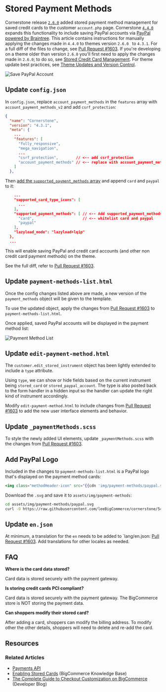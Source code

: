 # Stored Payment Methods



Cornerstone release [`2.6.0`](/changelog#posts/cornerstone-2-6-0-release) added stored payment method management for saved credit cards to the customer `account.php` page. Cornerstone [`4.4.0`](/changelog#posts/cornerstone-4-4-0-release) expands this functionality to include saving PayPal accounts via [PayPal powered by Braintree](https://support.bigcommerce.com/s/article/Connecting-with-PayPal-Powered-by-Braintree). This article contains instructions for manually applying the changes made in `4.4.0` to themes version `2.6.0 ` to `4.3.1`. For a full diff of the files to change, see [Pull Request #1603](https://github.com/bigcommerce/cornerstone/pull/1603/files). If you're developing on a theme older than version `2.6.0` you'll first need to apply the changes made in `2.6.0`; to do so, see [Stored Credit Card Management](/legacy/stencil-themes/stored-credit-card-management). For theme update best practices, see [Theme Updates and Version Control](/stencil-docs/developing-further/theme-updates-and-version-control).

![Save PayPal Account](https://raw.githubusercontent.com/bigcommerce/dev-docs/master/assets/images/stored-credit-card-management02.png "Save PayPal Account")

## Update `config.json`

In `config.json`, replace `account_payment_methods` in the `features` array with `account_payment_methods_v2` and add `csrf_protection`:

```json filename="config.json" showLineNumbers copy
{
  "name": "Cornerstone",
  "version": "4.3.1",
  "meta": {
    ...
    "features": [
      "fully_responsive",
      "mega_navigation",
      ...
      "csrf_protection",        // <-- add csrf_protection
      "account_payment_methods" // <-- replace with account_payment_methods_v2
    ]
  },
```

Then [add the `supported_payment_methods` array](https://github.com/leeBigCommerce/cornerstone/blob/54f5681a6a15cd8477c51c6db9eb54ea3eb40972/config.json#L325) and append `card` and `paypal` to it:

```json filename="config.json" showLineNumbers copy
    ...
    "supported_card_type_icons": [
      ...
    ],
    "supported_payment_methods": [ // <-- Add supported_payment_methods array
      "card",                      // <-- whitelist card and paypal
      "paypal"
    ],
    "lazyload_mode": "lazyload+lqip"
  },
  ...
```

This will enable saving PayPal and credit card accounts (and other non credit card payment methods) on the theme.

See the full diff, refer to [Pull Request #1603](https://github.com/bigcommerce/cornerstone/pull/1603/files?file-filters%5B%5D=.html&file-filters%5B%5D=.json&file-filters%5B%5D=.md#diff-06b2d3b23dce96e1619d2b53d6c947ec).

## Update `payment-methods-list.html`
Once the config changes listed above are made, a new version of the `payment_methods` object will be given to the template.

To use the updated object, apply the changes from [Pull Request #1603](https://github.com/bigcommerce/cornerstone/pull/1603/files?file-filters%5B%5D=.html) to `payment-methods-list.html`.

Once applied, saved PayPal accounts will be displayed in the payment method list:

![Payment Method List](https://raw.githubusercontent.com/bigcommerce/dev-docs/master/assets/images/stored-credit-card-management01.png "Payment Method List")

## Update `edit-payment-method.html`
The `customer.edit_stored_instrument` object has been lightly extended to include a `type` attribute.

Using `type`, we can show or hide fields based on the current instrument being `stored_card` or `stored_paypal_account`. The type is also posted back to the form handler in a hidden input so the handler can update the right kind of instrument accordingly.

Modify `edit-payment-method.html` to include changes from [Pull Request #1603](https://github.com/bigcommerce/cornerstone/pull/1603/files?file-filters%5B%5D=.html) to add the new user interface elements and behavior.

## Update `_paymentMethods.scss`

To style the newly added UI elements, update `_paymentMethods.scss` with the changes from [Pull Request #1603](https://github.com/bigcommerce/cornerstone/pull/1603/files?file-filters%5B%5D=#diff-1c33ed0c69f228483a39fce2616e1942).

## Add PayPal Logo

Included in the changes to `payment-methods-list.html` is a PayPal logo that's displayed on the payment method cards:

```handlebars showLineNumbers copy
<img class="methodHeader-icon" src="{{cdn 'img/payment-methods/paypal.svg'}}" alt="{{lang 'account.payment_methods.paypal'}}" title="{{lang 'account.payment_methods.paypal'}}">
```

Download the `.svg` and save it to `assets/img/payment-methods`:

```bash showLineNumbers copy
cd assets/img/payment-methods/paypal.svg
curl -O https://raw.githubusercontent.com/leeBigCommerce/cornerstone/54f5681a6a15cd8477c51c6db9eb54ea3eb40972/assets/img/payment-methods/paypal.svg
```

## Update `en.json`
At minimum, a translation for the `en` needs to be added to `lang/en.json: [Pull Request #1603](https://github.com/bigcommerce/cornerstone/pull/1603/files?file-filters%5B%5D=.html&file-filters%5B%5D=.json&file-filters%5B%5D=.md#diff-b0d4c1fc9d8d2a5a213b27a72cf6c9fe). Add translations for other locales as needed.

## FAQ
**Where is the card data stored?**

Card data is stored securely with the payment gateway.

**Is storing credit cards PCI compliant?**

Card data is stored securely with the payment gateway. The BigCommerce store is NOT storing the payment data.

**Can shoppers modify their stored card?**

After adding a card, shoppers can modify the billing address. To modify other the other details, shoppers will need to delete and re-add the card.

## Resources

### Related Articles
* [Payments API](/api-docs/payments/payments-api-overview)
* [Enabling Stored Cards](https://support.bigcommerce.com/s/article/Enabling-Stored-Credit-Cards) (BigCommerce Knowledge Base)
* [The Complete Guide to Checkout Customization on BigCommerce](https://medium.com/bigcommerce-developer-blog/the-complete-guide-to-checkout-customization-on-bigcommerce-6b566bc36fa9) (Developer Blog)
